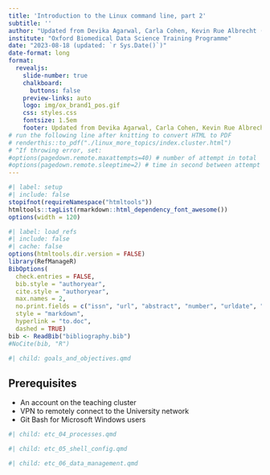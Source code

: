 ```yaml
---
title: 'Introduction to the Linux command line, part 2'
subtitle: ''
author: "Updated from Devika Agarwal, Carla Cohen, Kevin Rue Albrecht (CCB Doks)"
institute: "Oxford Biomedical Data Science Training Programme"
date: "2023-08-18 (updated: `r Sys.Date()`)"
date-format: long
format:
  revealjs: 
    slide-number: true
    chalkboard: 
      buttons: false
    preview-links: auto
    logo: img/ox_brand1_pos.gif
    css: styles.css
    fontsize: 1.5em
    footer: Updated from Devika Agarwal, Carla Cohen, Kevin Rue Albrecht (CCB Doks) -- Introduction to the Linux command line, part 2
# run the following line after knitting to convert HTML to PDF
# renderthis::to_pdf("./linux_more_topics/index.cluster.html")
# ^If throwing error, set: 
#options(pagedown.remote.maxattempts=40) # number of attempt in total
#options(pagedown.remote.sleeptime=2) # time in second between attempt
---
```


```r
#| label: setup
#| include: false
stopifnot(requireNamespace("htmltools"))
htmltools::tagList(rmarkdown::html_dependency_font_awesome())
options(width = 120)
```

```r
#| label: load_refs
#| include: false
#| cache: false
options(htmltools.dir.version = FALSE)
library(RefManageR)
BibOptions( 
  check.entries = FALSE,
  bib.style = "authoryear",
  cite.style = "authoryear",
  max.names = 2,
  no.print.fields = c("issn", "url", "abstract", "number", "urldate", "month", "pages", "file", "note"),
  style = "markdown",
  hyperlink = "to.doc",
  dashed = TRUE)
bib <- ReadBib("bibliography.bib")
#NoCite(bib, "R")
```

```r
#| child: goals_and_objectives.qmd
```

## Prerequisites

- An account on the teaching cluster
- VPN to remotely connect to the University network
- Git Bash for Microsoft Windows users
 
```r
#| child: etc_04_processes.qmd
```

```r
#| child: etc_05_shell_config.qmd
```

```r
#| child: etc_06_data_management.qmd
```

